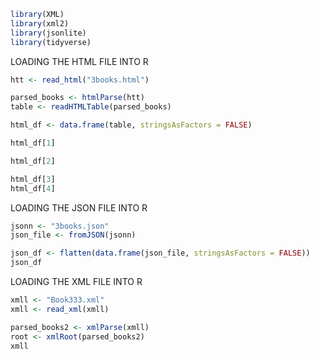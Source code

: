 ```r
library(XML)
library(xml2)
library(jsonlite)
library(tidyverse)
```

LOADING THE HTML FILE INTO R
```r
htt <- read_html("3books.html")

parsed_books <- htmlParse(htt)
table <- readHTMLTable(parsed_books)

html_df <- data.frame(table, stringsAsFactors = FALSE)

html_df[1]
```
```r
html_df[2]
```
```r
html_df[3]
html_df[4]
```
LOADING THE JSON FILE INTO R

```r
jsonn <- "3books.json"
json_file <- fromJSON(jsonn)

json_df <- flatten(data.frame(json_file, stringsAsFactors = FALSE))
json_df

```

LOADING THE XML FILE INTO R
```R
xmll <- "Book333.xml"
xmll <- read_xml(xmll)

parsed_books2 <- xmlParse(xmll)
root <- xmlRoot(parsed_books2)
xmll
```
